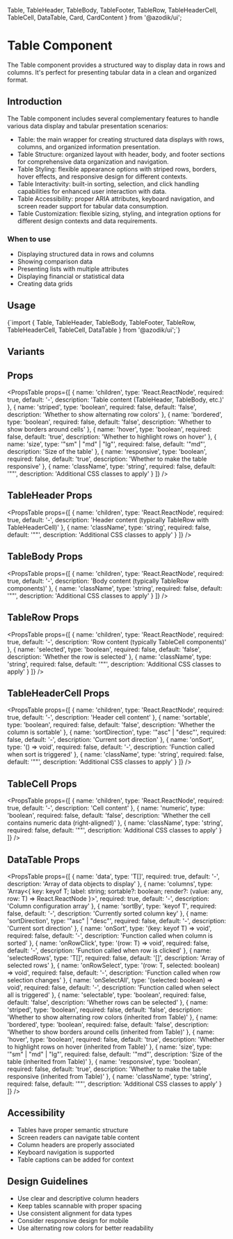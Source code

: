   Table, 
  TableHeader, 
  TableBody, 
  TableFooter,
  TableRow, 
  TableHeaderCell, 
  TableCell,
  DataTable,
  Card, 
  CardContent 
} from '@azodik/ui';

# Table Component

The Table component provides a structured way to display data in rows and columns. It's perfect for presenting tabular data in a clean and organized format.

## Introduction

The Table component includes several complementary features to handle various data display and tabular presentation scenarios:

- Table: the main wrapper for creating structured data displays with rows, columns, and organized information presentation.
- Table Structure: organized layout with header, body, and footer sections for comprehensive data organization and navigation.
- Table Styling: flexible appearance options with striped rows, borders, hover effects, and responsive design for different contexts.
- Table Interactivity: built-in sorting, selection, and click handling capabilities for enhanced user interaction with data.
- Table Accessibility: proper ARIA attributes, keyboard navigation, and screen reader support for tabular data consumption.
- Table Customization: flexible sizing, styling, and integration options for different design contexts and data requirements.

### When to use
- Displaying structured data in rows and columns
- Showing comparison data
- Presenting lists with multiple attributes
- Displaying financial or statistical data
- Creating data grids

## Usage

<CodeBlock language="tsx">
{`import { 
  Table, 
  TableHeader, 
  TableBody, 
  TableFooter,
  TableRow, 
  TableHeaderCell, 
  TableCell,
  DataTable
} from '@azodik/ui';`}
</CodeBlock>

## Variants


## Props

<PropsTable props={[
  {
    name: 'children',
    type: 'React.ReactNode',
    required: true,
    default: '-',
    description: 'Table content (TableHeader, TableBody, etc.)'
  },
  {
    name: 'striped',
    type: 'boolean',
    required: false,
    default: 'false',
    description: 'Whether to show alternating row colors'
  },
  {
    name: 'bordered',
    type: 'boolean',
    required: false,
    default: 'false',
    description: 'Whether to show borders around cells'
  },
  {
    name: 'hover',
    type: 'boolean',
    required: false,
    default: 'true',
    description: 'Whether to highlight rows on hover'
  },
  {
    name: 'size',
    type: '"sm" | "md" | "lg"',
    required: false,
    default: '"md"',
    description: 'Size of the table'
  },
  {
    name: 'responsive',
    type: 'boolean',
    required: false,
    default: 'true',
    description: 'Whether to make the table responsive'
  },
  {
    name: 'className',
    type: 'string',
    required: false,
    default: '""',
    description: 'Additional CSS classes to apply'
  }
]} />

## TableHeader Props

<PropsTable props={[
  {
    name: 'children',
    type: 'React.ReactNode',
    required: true,
    default: '-',
    description: 'Header content (typically TableRow with TableHeaderCell)'
  },
  {
    name: 'className',
    type: 'string',
    required: false,
    default: '""',
    description: 'Additional CSS classes to apply'
  }
]} />

## TableBody Props

<PropsTable props={[
  {
    name: 'children',
    type: 'React.ReactNode',
    required: true,
    default: '-',
    description: 'Body content (typically TableRow components)'
  },
  {
    name: 'className',
    type: 'string',
    required: false,
    default: '""',
    description: 'Additional CSS classes to apply'
  }
]} />

## TableRow Props

<PropsTable props={[
  {
    name: 'children',
    type: 'React.ReactNode',
    required: true,
    default: '-',
    description: 'Row content (typically TableCell components)'
  },
  {
    name: 'selected',
    type: 'boolean',
    required: false,
    default: 'false',
    description: 'Whether the row is selected'
  },
  {
    name: 'className',
    type: 'string',
    required: false,
    default: '""',
    description: 'Additional CSS classes to apply'
  }
]} />

## TableHeaderCell Props

<PropsTable props={[
  {
    name: 'children',
    type: 'React.ReactNode',
    required: true,
    default: '-',
    description: 'Header cell content'
  },
  {
    name: 'sortable',
    type: 'boolean',
    required: false,
    default: 'false',
    description: 'Whether the column is sortable'
  },
  {
    name: 'sortDirection',
    type: '"asc" | "desc"',
    required: false,
    default: '-',
    description: 'Current sort direction'
  },
  {
    name: 'onSort',
    type: '() => void',
    required: false,
    default: '-',
    description: 'Function called when sort is triggered'
  },
  {
    name: 'className',
    type: 'string',
    required: false,
    default: '""',
    description: 'Additional CSS classes to apply'
  }
]} />

## TableCell Props

<PropsTable props={[
  {
    name: 'children',
    type: 'React.ReactNode',
    required: true,
    default: '-',
    description: 'Cell content'
  },
  {
    name: 'numeric',
    type: 'boolean',
    required: false,
    default: 'false',
    description: 'Whether the cell contains numeric data (right-aligned)'
  },
  {
    name: 'className',
    type: 'string',
    required: false,
    default: '""',
    description: 'Additional CSS classes to apply'
  }
]} />

## DataTable Props

<PropsTable props={[
  {
    name: 'data',
    type: 'T[]',
    required: true,
    default: '-',
    description: 'Array of data objects to display'
  },
  {
    name: 'columns',
    type: 'Array<{ key: keyof T; label: string; sortable?: boolean; render?: (value: any, row: T) => React.ReactNode }>',
    required: true,
    default: '-',
    description: 'Column configuration array'
  },
  {
    name: 'sortBy',
    type: 'keyof T',
    required: false,
    default: '-',
    description: 'Currently sorted column key'
  },
  {
    name: 'sortDirection',
    type: '"asc" | "desc"',
    required: false,
    default: '-',
    description: 'Current sort direction'
  },
  {
    name: 'onSort',
    type: '(key: keyof T) => void',
    required: false,
    default: '-',
    description: 'Function called when column is sorted'
  },
  {
    name: 'onRowClick',
    type: '(row: T) => void',
    required: false,
    default: '-',
    description: 'Function called when row is clicked'
  },
  {
    name: 'selectedRows',
    type: 'T[]',
    required: false,
    default: '[]',
    description: 'Array of selected rows'
  },
  {
    name: 'onRowSelect',
    type: '(row: T, selected: boolean) => void',
    required: false,
    default: '-',
    description: 'Function called when row selection changes'
  },
  {
    name: 'onSelectAll',
    type: '(selected: boolean) => void',
    required: false,
    default: '-',
    description: 'Function called when select all is triggered'
  },
  {
    name: 'selectable',
    type: 'boolean',
    required: false,
    default: 'false',
    description: 'Whether rows can be selected'
  },
  {
    name: 'striped',
    type: 'boolean',
    required: false,
    default: 'false',
    description: 'Whether to show alternating row colors (inherited from Table)'
  },
  {
    name: 'bordered',
    type: 'boolean',
    required: false,
    default: 'false',
    description: 'Whether to show borders around cells (inherited from Table)'
  },
  {
    name: 'hover',
    type: 'boolean',
    required: false,
    default: 'true',
    description: 'Whether to highlight rows on hover (inherited from Table)'
  },
  {
    name: 'size',
    type: '"sm" | "md" | "lg"',
    required: false,
    default: '"md"',
    description: 'Size of the table (inherited from Table)'
  },
  {
    name: 'responsive',
    type: 'boolean',
    required: false,
    default: 'true',
    description: 'Whether to make the table responsive (inherited from Table)'
  },
  {
    name: 'className',
    type: 'string',
    required: false,
    default: '""',
    description: 'Additional CSS classes to apply'
  }
]} />

## Accessibility

- Tables have proper semantic structure
- Screen readers can navigate table content
- Column headers are properly associated
- Keyboard navigation is supported
- Table captions can be added for context

## Design Guidelines

- Use clear and descriptive column headers
- Keep tables scannable with proper spacing
- Use consistent alignment for data types
- Consider responsive design for mobile
- Use alternating row colors for better readability

<ComponentNavigation />
